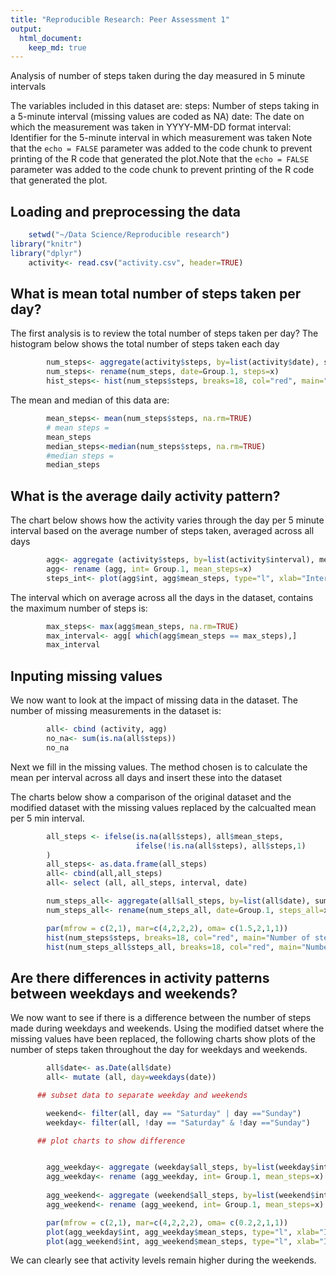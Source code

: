 ```yaml
---
title: "Reproducible Research: Peer Assessment 1"
output: 
  html_document:
    keep_md: true
---
```

Analysis of number of steps taken during the day measured in 5 minute intervals

The variables included in this dataset are:
    steps: Number of steps taking in a 5-minute interval (missing values are coded as NA)
    date: The date on which the measurement was taken in YYYY-MM-DD format
    interval: Identifier for the 5-minute interval in which measurement was taken
    Note that the `echo = FALSE` parameter was added to the code chunk to prevent printing of the R code that generated the plot.Note that the `echo = FALSE` parameter was added to the code chunk to prevent printing of the R code that generated the plot.

## Loading and preprocessing the data

```r
    setwd("~/Data Science/Reproducible research")
library("knitr")
library("dplyr")
    activity<- read.csv("activity.csv", header=TRUE)
```
## What is mean total number of steps taken per day?

The first analysis is to review the total number of steps taken per day? 
The histogram below shows the total number of steps taken each day

```r
        num_steps<- aggregate(activity$steps, by=list(activity$date), sum)
        num_steps<- rename(num_steps, date=Group.1, steps=x)
        hist_steps<- hist(num_steps$steps, breaks=18, col="red", main="Number of steps per day", xlab="number of steps")
```
The mean and median of this data are:

```r
        mean_steps<- mean(num_steps$steps, na.rm=TRUE)
        # mean steps =
        mean_steps
        median_steps<-median(num_steps$steps, na.rm=TRUE)
        #median steps =
        median_steps
```


## What is the average daily activity pattern?

The chart below shows how the activity varies through the day per 5 minute interval based on the average number of steps taken, averaged across all days

```r
        agg<- aggregate (activity$steps, by=list(activity$interval), mean, na.rm=TRUE)
        agg<- rename (agg, int= Group.1, mean_steps=x)
        steps_int<- plot(agg$int, agg$mean_steps, type="l", xlab="Interval", ylab="# steps") 
```
The interval which on average across all the days in the dataset, contains the maximum number of steps is:

```r
        max_steps<- max(agg$mean_steps, na.rm=TRUE)
        max_interval<- agg[ which(agg$mean_steps == max_steps),]
        max_interval
```

## Inputing missing values

We now want to look at the impact of missing data in the dataset. The number of missing measurements in the dataset is:

```r
        all<- cbind (activity, agg)
        no_na<- sum(is.na(all$steps))
        no_na
```
Next we fill in the missing values.  The method chosen is to calculate the mean per interval across all days and insert these into the dataset 

The charts below show a comparison of the original dataset and the modified dataset with the missing values replaced by the calcualted mean per 5 min interval.

```r
        all_steps <- ifelse(is.na(all$steps), all$mean_steps,
                            ifelse(!is.na(all$steps), all$steps,1)
        )      
        all_steps<- as.data.frame(all_steps)
        all<- cbind(all,all_steps)
        all<- select (all, all_steps, interval, date)

        num_steps_all<- aggregate(all$all_steps, by=list(all$date), sum)
        num_steps_all<- rename(num_steps_all, date=Group.1, steps_all=x)

        par(mfrow = c(2,1), mar=c(4,2,2,2), oma= c(1.5,2,1,1))
        hist(num_steps$steps, breaks=18, col="red", main="Number of steps per day", xlab="number of steps", ylim=c(0,15))
        hist(num_steps_all$steps_all, breaks=18, col="red", main="Number of steps per day", xlab="number of steps, missing measurements replaced", ylim=c(0,15))
```

## Are there differences in activity patterns between weekdays and weekends?

We now want to see if there is a difference between the number of steps made during weekdays and weekends.  Using the modified datset where the missing values have been replaced, the following charts show plots of the number of steps taken throughout the day for weekdays and weekends.  
```r
        all$date<- as.Date(all$date)
        all<- mutate (all, day=weekdays(date))

      ## subset data to separate weekday and weekends

        weekend<- filter(all, day == "Saturday" | day =="Sunday")
        weekday<- filter(all, !day == "Saturday" & !day =="Sunday")

      ## plot charts to show difference


        agg_weekday<- aggregate (weekday$all_steps, by=list(weekday$interval), mean, na.rm=TRUE)
        agg_weekday<- rename (agg_weekday, int= Group.1, mean_steps=x)
        
        agg_weekend<- aggregate (weekend$all_steps, by=list(weekend$interval), mean, na.rm=TRUE)
        agg_weekend<- rename (agg_weekend, int= Group.1, mean_steps=x)

        par(mfrow = c(2,1), mar=c(4,2,2,2), oma= c(0.2,2,1,1))
        plot(agg_weekday$int, agg_weekday$mean_steps, type="l", xlab="Interval", ylab="# steps", main="Activity measure throughout weekdays", ylim=c(0,200))
        plot(agg_weekend$int, agg_weekend$mean_steps, type="l", xlab="Interval", ylab="# steps", main="Activity measured during weekends", ylim=c(0,200))
```

We can clearly see that activity levels remain higher during the weekends.
